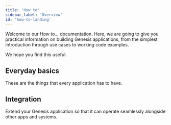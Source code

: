 ```yaml
---
title: 'How to'
sidebar_label: 'Overview'
id: 'how-to-landing'
---
```



Welcome to our *How to...* documentation. Here, we are going to give you practical information on building Genesis applications, from the simplest introduction through use cases to working code examples.

We hope you find this useful.


## Everyday basics
These are the things that every application has to have.

<Grid container>
    <Grid item xs={12} md={6} sx={{padding: '1%'}}>
        <QuickCard heading="Set up authorisation" link="/how-to/ht-auth/" text="Understand the principles of authorising your users at every level.">
        </QuickCard>
    </Grid>
    <Grid item xs={12} md={6} sx={{padding: '1%'}}>
        <QuickCard heading="Join tables and expose them" link="/how-to/ht-join-expose/" text="Join tables to create views - useful ways of looking at data. Then create queries so that these can be displayed at the front end.">
        </QuickCard>
    </Grid>
    <Grid item xs={12} md={6} sx={{padding: '1%'}}>
        <QuickCard heading="Handle complex data" link="/how-to/ht-nested-objects/" text="See how to set up nested objects to handle complex data structures, such as financial derivatives or counterparties with subsidiaries.">
        </QuickCard>
    </Grid>
    <Grid item xs={12} md={6} sx={{padding: '1%'}}>
        <QuickCard heading="Audit tables" link="/how-to/ht-audit/" text="Create audit tables to log every change to your key tables in the database.">
        </QuickCard>
    </Grid>
</Grid>

## Integration

Extend your Genesis application so that it can operate seamlessly alongside other apps and systems.

<Grid container>
    <Grid item xs={12} md={6} sx={{padding: '1%'}}>
        <QuickCard heading="Ingesting CSV files" link="/how-to/ht-ingest-csv/" text="Receive CSV files from an external source and update your database in the relevant way.">
        </QuickCard>
    </Grid>
    <Grid item xs={12} md={6} sx={{padding: '1%'}}>
        <QuickCard heading="Interoperate with other front ends" link="/how-to/ht-fdc3/" text="Use the FDC3 standard for front-end interoperability; enable your users to click between your Genesis app and other front-end applications. ">
        </QuickCard>
    </Grid>
    <Grid item xs={12} md={6} sx={{padding: '1%'}}>
        <QuickCard heading="Embed Genesis in another application" link="/how-to/ht-embed/" text="See how to embed a Genesis application or Genesis web component inside another app.">
        </QuickCard>
    </Grid>
    <Grid item xs={12} md={6} sx={{padding: '1%'}}>
        <QuickCard heading="Testing" link="/how-to/ht-prepare-test/" text="Find out how to prepare your system for automated testing. ">
        </QuickCard>
    </Grid>
</Grid>




